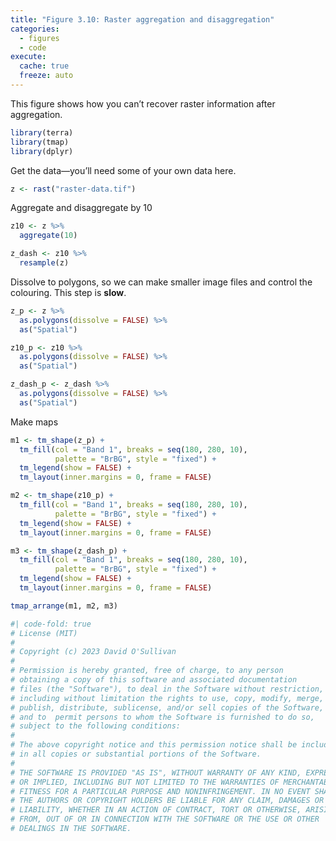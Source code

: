 ```yaml
---
title: "Figure 3.10: Raster aggregation and disaggregation"
categories: 
  - figures
  - code
execute: 
  cache: true
  freeze: auto
---
```


This figure shows how you can't recover raster information after aggregation.

```r
library(terra)
library(tmap)
library(dplyr)
```

Get the data&mdash;you'll need some of your own data here.

```r
z <- rast("raster-data.tif")
```

Aggregate and disaggregate by 10

```r
z10 <- z %>% 
  aggregate(10)

z_dash <- z10 %>%
  resample(z)
```

Dissolve to polygons, so we can make smaller image files and control the colouring. This step is **slow**.

```r
z_p <- z %>%
  as.polygons(dissolve = FALSE) %>%
  as("Spatial")

z10_p <- z10 %>%
  as.polygons(dissolve = FALSE) %>%
  as("Spatial")

z_dash_p <- z_dash %>%
  as.polygons(dissolve = FALSE) %>%
  as("Spatial")
```

Make maps

```r
m1 <- tm_shape(z_p) + 
  tm_fill(col = "Band 1", breaks = seq(180, 280, 10), 
          palette = "BrBG", style = "fixed") + 
  tm_legend(show = FALSE) + 
  tm_layout(inner.margins = 0, frame = FALSE)

m2 <- tm_shape(z10_p) + 
  tm_fill(col = "Band 1", breaks = seq(180, 280, 10), 
          palette = "BrBG", style = "fixed") + 
  tm_legend(show = FALSE) + 
  tm_layout(inner.margins = 0, frame = FALSE)

m3 <- tm_shape(z_dash_p) + 
  tm_fill(col = "Band 1", breaks = seq(180, 280, 10), 
          palette = "BrBG", style = "fixed") + 
  tm_legend(show = FALSE) + 
  tm_layout(inner.margins = 0, frame = FALSE)

tmap_arrange(m1, m2, m3)
```

```r
#| code-fold: true
# License (MIT)
#
# Copyright (c) 2023 David O'Sullivan
#
# Permission is hereby granted, free of charge, to any person
# obtaining a copy of this software and associated documentation
# files (the "Software"), to deal in the Software without restriction,
# including without limitation the rights to use, copy, modify, merge,
# publish, distribute, sublicense, and/or sell copies of the Software,
# and to  permit persons to whom the Software is furnished to do so,
# subject to the following conditions:
#
# The above copyright notice and this permission notice shall be included
# in all copies or substantial portions of the Software.
#
# THE SOFTWARE IS PROVIDED "AS IS", WITHOUT WARRANTY OF ANY KIND, EXPRESS
# OR IMPLIED, INCLUDING BUT NOT LIMITED TO THE WARRANTIES OF MERCHANTABILITY,
# FITNESS FOR A PARTICULAR PURPOSE AND NONINFRINGEMENT. IN NO EVENT SHALL
# THE AUTHORS OR COPYRIGHT HOLDERS BE LIABLE FOR ANY CLAIM, DAMAGES OR OTHER
# LIABILITY, WHETHER IN AN ACTION OF CONTRACT, TORT OR OTHERWISE, ARISING
# FROM, OUT OF OR IN CONNECTION WITH THE SOFTWARE OR THE USE OR OTHER
# DEALINGS IN THE SOFTWARE.
```